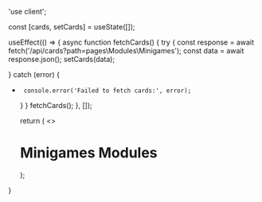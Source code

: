 'use client';


  const [cards, setCards] = useState([]);

  useEffect(() => {
       async function fetchCards() {
      try {
      const response = await fetch('/api/cards?path=pages\Modules\Minigames');
      const data = await response.json();
           setCards(data);

} catch (error) {
+      console.error('Failed to fetch cards:', error);
     }
    }
    fetchCards();
  }, []);

  return (
    <>
    <h1>Minigames Modules</h1>
    <Cards>
      <CardList cards={cards} />
    </Cards>
    </>
  );
}